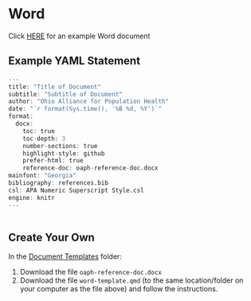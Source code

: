 # Word

Click [HERE](https://catmailohio.sharepoint.com/:w:/s/CHSP-OAIPH/EWRJYuNEGgtIg9yUi_BAopEBN84hFtDKgD34ir-E7iOuig?e=RZ6Tq6) for an example Word document

## Example YAML Statement

```r

---
title: "Title of Document"
subtitle: "Subtitle of Document"
author: "Ohio Alliance for Population Health"
date: "`r format(Sys.time(), '%B %d, %Y')`"
format: 
  docx:
    toc: true
    toc-depth: 3
    number-sections: true
    highlight-style: github
    prefer-html: true
    reference-doc: oaph-reference-doc.docx
mainfont: "Georgia"
bibliography: references.bib
csl: APA Numeric Superscript Style.csl
engine: knitr
---
  
```

## Create Your Own

In the [Document Templates](https://catmailohio.sharepoint.com/:f:/s/CHSP-OAIPH/ElBBCzi3jYxBu7QteV9B0F8BtM5yBr6-VQbXafZsS3wQ0Q?e=Q7INHc) folder:

1.  Download the file `oaph-reference-doc.docx`
2.  Download the file `word-template.qmd` (to the same location/folder on your computer as the file above) and follow the instructions.
